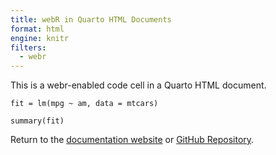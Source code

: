 ```yaml
---
title: webR in Quarto HTML Documents
format: html
engine: knitr
filters:
  - webr
---
```


This is a webr-enabled code cell in a Quarto HTML document.

```webr-r
fit = lm(mpg ~ am, data = mtcars)

summary(fit)
```


Return to the [documentation website](https://quarto-webr.thecoatlessprofessor.com/) or [GitHub Repository](https://github.com/coatless/quarto-webr).